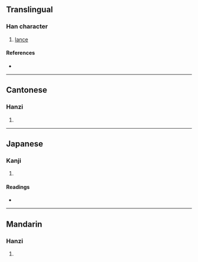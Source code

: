 {{character info/new}}
==Translingual==

===Han character===
{{Han char|rn=62|rad=戈|as=09|sn=13|four=13450|canj=NKI|ids=⿰癸戈}}

# [[lance]]

====References====
* {{Han ref|kx=0413.230|dkj=11622|dj=0756.160|hdz=21409.070|uh=6223|ud=25123|bh=DD74|bd=56692}}

----

==Cantonese==

===Hanzi===
{{yue-hanzi|jyut=[[kwai4]]|y=kwai4}}

# {{rfdef|yue|sort=戈09}}

----

==Japanese==

===Kanji===
{{ja-kanji|grade=|rs=戈09}}

# {{rfdef|ja|sort=戈09}}

====Readings====
* {{ja-readings|on=[[き]] (ki), [[ぎ]] (gi)|kun=[[ほこ]] (hoko)}}

----

==Mandarin==

===Hanzi===
{{cmn-hanzi|pin=[[kuí]] ([[kui2]])|wg=k'uei<sup>2</sup>}}

# {{rfdef|cmn|sort=戈09}}